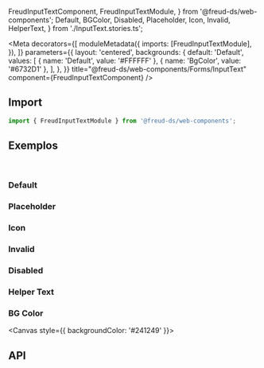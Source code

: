   FreudInputTextComponent,
  FreudInputTextModule,
} from '@freud-ds/web-components';
  Default,
  BGColor,
  Disabled,
  Placeholder,
  Icon,
  Invalid,
  HelperText,
} from './InputText.stories.ts';

<Meta
  decorators={[
    moduleMetadata({
      imports: [FreudInputTextModule],
    }),
  ]}
  parameters={{
    layout: 'centered',
    backgrounds: {
      default: 'Default',
      values: [
        { name: 'Default', value: '#FFFFFF' },
        { name: 'BgColor', value: '#6732D1' },
      ],
    },
  }}
  title="@freud-ds/web-components/Forms/InputText"
  component={FreudInputTextComponent}
/>

<FreudHeaderComponent
  title="Input Text"
  description="O componente Input é um componente usado para obter entrada do usuário em um campo de texto."
/>

## <a id="importing"></a>Import

```ts
import { FreudInputTextModule } from '@freud-ds/web-components';
```

## <a id="exemplos"></a>Exemplos

<br />

### Default

<Canvas>
  <Story story={Default} />
</Canvas>

### Placeholder

<Canvas>
  <Story story={Placeholder} />
</Canvas>

### Icon

<Canvas>
  <Story story={Icon} />
</Canvas>

### Invalid

<Canvas>
  <Story story={Invalid} />
</Canvas>

### Disabled

<Canvas>
  <Story story={Disabled} />
</Canvas>

### Helper Text

<Canvas>
  <Story story={HelperText} />
</Canvas>

### BG Color

<Canvas style={{ backgroundColor: '#241249' }}>
  <Story story={BGColor} />
</Canvas>

## <a id="api"></a>API

<ArgTypes of={FreudInputTextComponent} />

